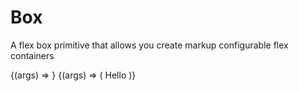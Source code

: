 
<Meta title="Layouts/Box" component={Box} argTypes={boxTypes} />

# Box

<StoryStatus status="volatile" />

A flex box primitive that allows you create markup configurable flex containers

<Canvas>
  <Story
    name="Box"
    args={{
      children: 'Hello world I am a box',
    }}
  >
    {(args) => <Box {...args} />}
  </Story>
</Canvas>

<Props story="Box" />

<Canvas>
  <Story
    name="Responsive Box"
    args={{
      children: 'Hello world I am a box',
    }}
  >
    {(args) => (
      <Box padding={{ xs: 16, md: 32 }} margin={{ md: 8, xs: 4 }}>
        Hello
      </Box>
    )}
  </Story>
</Canvas>
